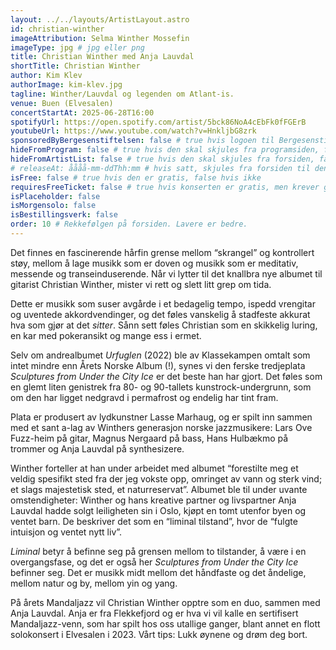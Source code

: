```yaml
---
layout: ../../layouts/ArtistLayout.astro
id: christian-winther
imageAttribution: Selma Winther Mossefin
imageType: jpg # jpg eller png
title: Christian Winther med Anja Lauvdal
shortTitle: Christian Winther
author: Kim Klev
authorImage: kim-klev.jpg
tagline: Winther/Lauvdal og legenden om Atlant-is.
venue: Buen (Elvesalen)
concertStartAt: 2025-06-28T16:00
spotifyUrl: https://open.spotify.com/artist/5bck86NoA4cEbFk0fFGErB
youtubeUrl: https://www.youtube.com/watch?v=HnkljbG8zrk
sponsoredByBergesenstiftelsen: false # true hvis logoen til Bergesenstiftelsen skal vises, false hvis ikke
hideFromProgram: false # true hvis den skal skjules fra programsiden, false hvis den skal vises
hideFromArtistList: false # true hvis den skal skjules fra forsiden, false hvis den skal vises
# releaseAt: åååå-mm-ddThh:mm # hvis satt, skjules fra forsiden til denne datoen
isFree: false # true hvis den er gratis, false hvis ikke
requiresFreeTicket: false # true hvis konserten er gratis, men krever gratisbillett
isPlaceholder: false
isMorgensolo: false
isBestillingsverk: false
order: 10 # Rekkefølgen på forsiden. Lavere er bedre.
---
```


Det finnes en fascinerende hårfin grense mellom “skrangel” og kontrollert støy, mellom å lage musikk som er doven og musikk som er meditativ, messende og transeinduserende. Når vi lytter til det knallbra nye albumet til gitarist Christian Winther, mister vi rett og slett litt grep om tida.

Dette er musikk som suser avgårde i et bedagelig tempo, ispedd vrengitar og uventede akkordvendinger, og det føles vanskelig å stadfeste akkurat hva som gjør at det _sitter_. Sånn sett føles Christian som en skikkelig luring, en kar med pokeransikt og mange ess i ermet.

Selv om andrealbumet _Urfuglen_ (2022) ble av Klassekampen omtalt som intet mindre enn Årets Norske Album (!), synes vi den ferske tredjeplata _Sculptures from Under the City Ice_ er det beste han har gjort. Det føles som en glemt liten genistrek fra 80- og 90-tallets kunstrock-undergrunn, som om den har ligget nedgravd i permafrost og endelig har tint fram.

Plata er produsert av lydkunstner Lasse Marhaug, og er spilt inn sammen med et sant a-lag av Winthers generasjon norske jazzmusikere: Lars Ove Fuzz-heim på gitar, Magnus Nergaard på bass, Hans Hulbækmo på trommer og Anja Lauvdal på synthesizere.

Winther forteller at han under arbeidet med albumet “forestilte meg et veldig spesifikt sted fra der jeg vokste opp, omringet av vann og sterk vind; et slags majestetisk sted, et naturreservat”. Albumet ble til under uvante omstendigheter: Winther og hans kreative partner og livspartner Anja Lauvdal hadde solgt leiligheten sin i Oslo, kjøpt en tomt utenfor byen og ventet barn. De beskriver det som en “liminal tilstand”, hvor de “fulgte intuisjon og ventet nytt liv”.

_Liminal_ betyr å befinne seg på grensen mellom to tilstander, å være i en overgangsfase, og det er også her _Sculptures from Under the City Ice_ befinner seg. Det er musikk midt mellom det håndfaste og det åndelige, mellom natur og by, mellom yin og yang.

På årets Mandaljazz vil Christian Winther opptre som en duo, sammen med Anja Lauvdal. Anja er fra Flekkefjord og er hva vi vil kalle en sertifisert Mandaljazz-venn, som har spilt hos oss utallige ganger, blant annet en flott solokonsert i Elvesalen i 2023. Vårt tips: Lukk øynene og drøm deg bort.
